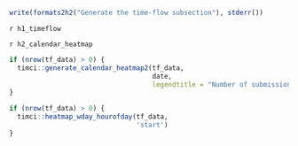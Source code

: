 \newpage

```r
write(formats2h2("Generate the time-flow subsection"), stderr())
```

`r h1_timeflow`

`r h2_calendar_heatmap`

```r
if (nrow(tf_data) > 0) {
  timci::generate_calendar_heatmap2(tf_data,
                                    date,
                                    legendtitle = "Number of submissions")
}
```

```r
if (nrow(tf_data) > 0) {
  timci::heatmap_wday_hourofday(tf_data,
                                'start')
}
```
